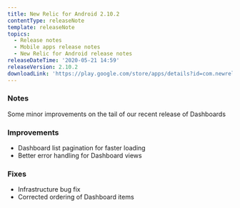 ```yaml
---
title: New Relic for Android 2.10.2
contentType: releaseNote
template: releaseNote
topics:
  - Release notes
  - Mobile apps release notes
  - New Relic for Android release notes
releaseDateTime: '2020-05-21 14:59'
releaseVersion: 2.10.2
downloadLink: 'https://play.google.com/store/apps/details?id=com.newrelic.rpm'
---
```


### Notes

Some minor improvements on the tail of our recent release of Dashboards

### Improvements

* Dashboard list pagination for faster loading
* Better error handling for Dashboard views

### Fixes

* Infrastructure bug fix
* Corrected ordering of Dashboard items
